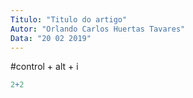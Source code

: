 ```yaml
---
Titulo: "Titulo do artigo"
Autor: "Orlando Carlos Huertas Tavares"
Data: "20 02 2019"
---
```



#control + alt + i

```r
2+2

```

```r

```

